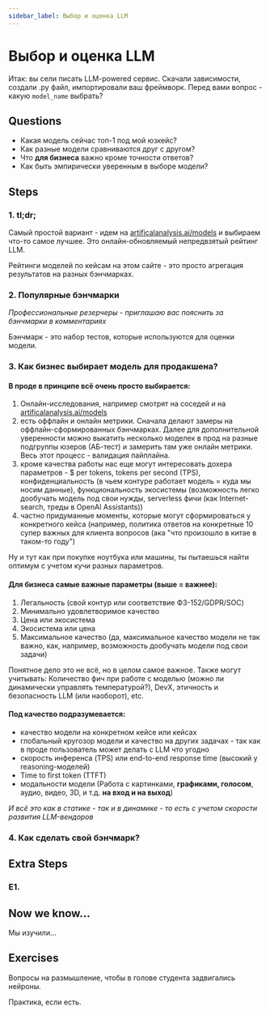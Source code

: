 ```yaml
---
sidebar_label: Выбор и оценка LLM
---
```


# Выбор и оценка LLM

Итак: вы сели писать LLM-powered сервис. Скачали зависимости, создали .py файл, импортировали ваш фреймворк. Перед вами вопрос - какую `model_name` выбрать?

## Questions

- Какая модель сейчас топ-1 под мой юзкейс?
- Как разные модели сравниваются друг с другом?
- Что **для бизнеса** важно кроме точности ответов?
- Как быть эмпирически уверенным в выборе модели?

## Steps

### 1. tl;dr;

Самый простой вариант - идем на [artificalanalysis.ai/models](https://artificialanalysis.ai/models) и выбираем что-то самое лучшее. Это онлайн-обновляемый непредвзятый рейтинг LLM.

Рейтинги моделей по кейсам на этом сайте - это просто агрегация результатов на разных бэнчмарках.

### 2. Популярные бэнчмарки

*Профессиональные резерчеры - приглашаю вас пояснить за бэнчмарки в комментариях*

Бэнчмарк - это набор тестов, которые используются для оценки модели.

### 3. Как бизнес выбирает модель для продакшена?

#### В проде в принципе всё очень просто выбирается:
1) Онлайн-исследования, например смотрят на соседей и на [artificalanalysis.ai/models](https://artificialanalysis.ai/models)
2) есть оффлайн и онлайн метрики. Сначала делают замеры на оффлайн-сформированных бэнчмарках. Далее для дополнительной уверенности можно выкатить несколько моделек в прод на разные подгруппы юзеров (АБ-тест) и замерить там уже онлайн метрики. Весь этот процесс - валидация пайплайна.
3) кроме качества работы нас еще могут интересовать дохера параметров - $ per tokens, tokens per second (TPS), конфиденциальность (в чьем контуре работает модель = куда мы носим данные), функциональность экосистемы (возможность легко дообучать модель под свои нужды, serverless фичи (как Internet-search, треды в OpenAI Assistants))
4) частно придуманные моменты, которые могут сформироваться у конкретного кейса (например, политика ответов на конкретные 10 супер важных для клиента вопросов (ака "что произошло в китае в таком-то году")

Ну и тут как при покупке ноутбука или машины, ты пытаешься найти оптимум с учетом кучи разных параметров. 

#### Для бизнеса самые важные параметры (выше = важнее):
1. Легальность (свой контур или соответствие ФЗ-152/GDPR/SOC)
2. Минимально удовлетворимое качество
3. Цена или экосистема
4. Экосистема или цена
5. Максимальное качество (да, максимальное качество модели не так важно, как, например, возможность дообучать модели под свои задачи)

Понятное дело это не всё, но в целом самое важное. Также могут учитывать: Количество фич при работе с моделью (можно ли динамически управлять температурой?), DevX, этичность и безопасность LLM (или наоборот), etc.

#### Под качество подразумевается:
- качество модели на конкретном кейсе или кейсах
- глобальный кругозор модели и качество на других задачах - так как в проде пользователь может делать с LLM что угодно
- скорость инференса (TPS) или end-to-end response time (высокий у reasoning-моделей)
- Time to first token (TTFT)
- модальности модели (Работа с картинками, **графиками, голосом**, аудио, видео, 3D, и т.д. **на вход и на выход**)


*И всё это как в статике - так и в динамике - то есть с учетом скорости развития LLM-вендоров*

### 4. Как сделать свой бэнчмарк?

## Extra Steps

### E1.

## Now we know...

Мы изучили...

## Exercises

Вопросы на размышление, чтобы в голове студента задвигались нейроны.

Практика, если есть.



